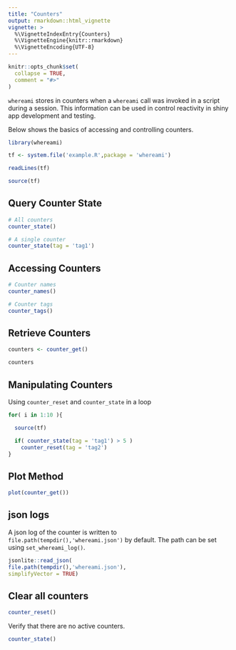 ```yaml
---
title: "Counters"
output: rmarkdown::html_vignette
vignette: >
  %\VignetteIndexEntry{Counters}
  %\VignetteEngine{knitr::rmarkdown}
  %\VignetteEncoding{UTF-8}
---
```


```r
knitr::opts_chunk$set(
  collapse = TRUE,
  comment = "#>"
)
```

`whereami` stores in counters when a `whereami` call was invoked in a script during a session. This information can be used in control reactivity in shiny app development and testing.

Below shows the basics of accessing and controlling counters.

```r
library(whereami)
```

```r

tf <- system.file('example.R',package = 'whereami')

readLines(tf)

```
 
```r
source(tf)

```

## Query Counter State
 
```r

# All counters
counter_state()

# A single counter
counter_state(tag = 'tag1')

```
 
## Accessing Counters 
 
```r

# Counter names
counter_names()

# Counter tags
counter_tags()

```
 
## Retrieve Counters 
 
```r
counters <- counter_get()

counters

```

## Manipulating Counters

Using `counter_reset` and `counter_state` in a loop
 
```r

for( i in 1:10 ){

  source(tf)

  if( counter_state(tag = 'tag1') > 5 )
    counter_reset(tag = 'tag2')
}

```
 
## Plot Method
 
```r
plot(counter_get())

```
 
 
## json logs

A json log of the counter is written to `file.path(tempdir(),'whereami.json')` by default. The path can be set using `set_whereami_log()`.

```r
jsonlite::read_json(
file.path(tempdir(),'whereami.json'),
simplifyVector = TRUE)

```
 
## Clear all counters
 
```r
counter_reset()

```

Verify that there are no active counters.
 
```r
counter_state()

```
